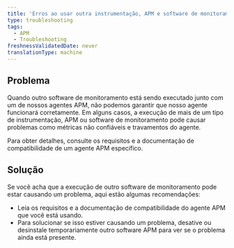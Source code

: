 ```yaml
---
title: 'Erros ao usar outra instrumentação, APM e software de monitoramento'
type: troubleshooting
tags:
  - APM
  - Troubleshooting
freshnessValidatedDate: never
translationType: machine
---
```


## Problema

Quando outro software de monitoramento está sendo executado junto com um de nossos agentes APM, não podemos garantir que nosso agente funcionará corretamente. Em alguns casos, a execução de mais de um tipo de instrumentação, APM ou software de monitoramento pode causar problemas como métricas não confiáveis e travamentos do agente.

Para obter detalhes, consulte os requisitos e a documentação de compatibilidade de um agente APM específico.

## Solução

Se você acha que a execução de outro software de monitoramento pode estar causando um problema, aqui estão algumas recomendações:

* Leia os requisitos e a documentação de compatibilidade do agente APM que você está usando.
* Para solucionar se isso estiver causando um problema, desative ou desinstale temporariamente outro software APM para ver se o problema ainda está presente.

